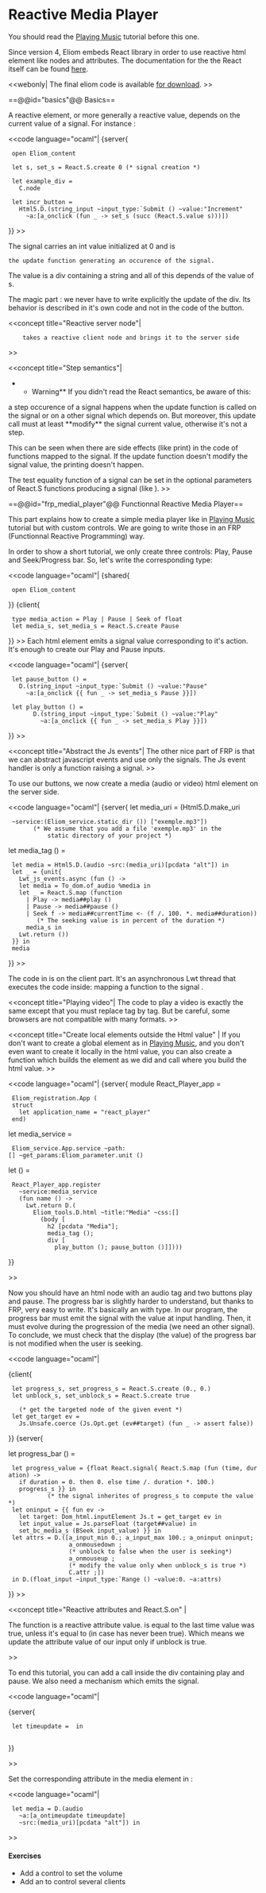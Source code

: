 =Reactive Media Player=

You should read the [[site:/tuto/manual/music|Playing Music]] tutorial before this one.



Since version 4, Eliom embeds React library in order to use reactive
html element like nodes and attributes. The documentation for the the React itself can be found [[http://erratique.ch/logiciel/react|here]].

<<webonly| The final eliom code is available
[[https://github.com/ocsigen/tutorial/tree/master/files/tutorial/chapter3/reactive_media_player/reactive_media_player.eliom|for download]]. >>

==@@id="basics"@@ Basics==

A reactive element, or more generally a reactive value, depends on the
current value of a signal. For instance :


<<code language="ocaml"|
{server{

  open Eliom_content

  let s, set_s = React.S.create 0 (* signal creation *)

  let example_div =
    C.node {{R.node (React.S.map (
      fun s_value ->
        Html5.D.(div [pcdata (string_of_int s_value)]
      )) s)}}

  let incr_button =
    Html5.D.(string_input ~input_type:`Submit () ~value:"Increment"
      ~a:[a_onclick (fun _ -> set_s (succ (React.S.value s)))])
}}
>>

The signal {{{s}}} carries an int value initialized at 0 and {{{set_s}}} is
 the update function generating an occurence of the signal.

The {{{example_div}}} value is a div containing a string and all of this depends
of the value of s.

The magic part : we never have to write explicitly the update of
the div. Its behavior is described in it's own code and not in the
code of the button.

<<concept title="Reactive server node"|
	{{{C.node}}} takes a reactive client node and brings it to the server side
>>

<<concept title="Step semantics"|
**Warning** If you didn't read the React semantics, be aware of this:
a step occurence of a signal {{{s}}} happens when the update function is called
on the signal or on a other signal {{{s'}}} which {{{s}}} depends on. 
But moreover, this update call must at least **modify**
the signal current value, otherwise it's not a step.

This can be seen when there are side effects (like print) in the code
of functions mapped to the signal. If the update function doesn't modify
the signal value, the printing doesn't happen.

The test equality function of a signal can be set in the {{eq}} optional parameters
of React.S functions producing a signal (like {{{create}}}).
>>



==@@id="frp_medial_player"@@ Functionnal Reactive Media Player==

This part explains how to create a simple media player like in
[[site:/tuto/manual/music|Playing Music]] tutorial but with custom
controls. We are going to write those in an FRP (Functionnal Reactive
Programming) way.

In order to show a short tutorial, we only create three controls:
Play, Pause and Seek/Progress bar.  So, let's write the corresponding
type:

<<code language="ocaml"|
{shared{
  open Eliom_content
}}
{client{

  type media_action = Play | Pause | Seek of float
  let media_s, set_media_s = React.S.create Pause

}}
>>
Each html element emits a signal value corresponding to it's action.
It's enough to create our Play and Pause inputs.

<<code language="ocaml"|
{server{

  let pause_button () =
    D.(string_input ~input_type:`Submit () ~value:"Pause"
      ~a:[a_onclick {{ fun _ -> set_media_s Pause }}])

  let play_button () =
		D.(string_input ~input_type:`Submit () ~value:"Play"
		  ~a:[a_onclick {{ fun _ -> set_media_s Play }}])

}}
>>


<<concept title="Abstract the Js events"|
The other nice part of FRP is that we can abstract javascript
events and use only the signals.
The Js event handler is only a function raising a signal.
>>



To use our buttons, we now create a media (audio or video) html element on the server
side.

<<code language="ocaml"|
{server{
let media_uri = (Html5.D.make_uri
  ~service:(Eliom_service.static_dir ()) ["exemple.mp3"])
		(* We assume that you add a file 'exemple.mp3' in the
			static directory of your project *)

	
let media_tag () =
  let media = Html5.D.(audio ~src:(media_uri)[pcdata "alt"]) in
  let _ = {unit{
    Lwt_js_events.async (fun () ->
    let media = To_dom.of_audio %media in
    let _ = React.S.map (function
      | Play -> media##play ()
      | Pause -> media##pause ()
      | Seek f -> media##currentTime <- (f /. 100. *. media##duration))
         (* The seeking value is in percent of the duration *)
      media_s in
    Lwt.return ())
  }} in
  media

}}
>>

The code in {{{ {unit{...}} }}} is on the client part. It's an asynchronous
Lwt thread that executes the code inside: mapping a
function {{{media_action -> unit}}} to the signal {{{media_s}}}.

<<concept title="Playing video"|
The code to play a video is exactly the same except that you must
replace {{{audio}}} tag by {{{video}}} tag. But be careful, some
browsers are not compatible with many formats.
>>

<<concept title="Create local elements outside the Html value" |
If you don't want to create a global element as in
[[site:/tuto/manual/music|Playing Music]], and you don't even want to
create it locally in the html value, you can also create a function
which builds the element as we did and call where you build the html
value.
>>


<<code language="ocaml"|
{server{
module React_Player_app =
  Eliom_registration.App (
  struct
    let application_name = "react_player"
  end)

let media_service =
  Eliom_service.App.service ~path:[] ~get_params:Eliom_parameter.unit ()

let () =
  React_Player_app.register
    ~service:media_service
    (fun name () ->
      Lwt.return D.(
        Eliom_tools.D.html ~title:"Media" ~css:[]
          (body [
            h2 [pcdata "Media"];
            media_tag ();
            div [
              play_button (); pause_button ()]])))
}}

>>


Now you should have an html node with an audio tag and two buttons play and
pause.  The progress bar is slightly harder to understand, but thanks
to FRP, very easy to write.  It's basically an {{{input}}} with
{{{range}}} type. In our program, the progress bar must emit the
signal {{{media_s}}} with the value {{{Seek f}}} at input handling.
Then, it must evolve during the progression of the media (we need an
other signal).  To conclude, we must check that the display (the
value) of the progress bar is not modified when the user is seeking.


<<code language="ocaml"|

{client{
  let progress_s, set_progress_s = React.S.create (0., 0.)
  let unblock_s, set_unblock_s = React.S.create true

	
	(* get the targeted node of the given event *)
  let get_target ev =
    Js.Unsafe.coerce (Js.Opt.get (ev##target) (fun _ -> assert false))

}}	
{server{



let progress_bar () =
  let progress_value = {float React.signal{ React.S.map (fun (time, duration) ->
    if duration = 0. then 0. else time /. duration *. 100.)
    progress_s }} in
			(* the signal inherites of progress_s to compute the value *)
  let oninput = {{ fun ev ->
    let target: Dom_html.inputElement Js.t = get_target ev in
    let input_value = Js.parseFloat (target##value) in
    set_bc_media_s (BSeek input_value) }} in
  let attrs = D.([a_input_min 0.; a_input_max 100.; a_oninput oninput;
                  a_onmousedown {{fun _ -> set_block_s false}};
                  (* unblock to false when the user is seeking*)
                  a_onmouseup {{fun _ -> set_unblock_s true}};
                  (* modify the value only when unblock_s is true *)
                  C.attr {{R.a_value (React.S.map (sprintf "%f")
                               (React.S.on unblock_s 0. %progress_value))}};])
  in D.(float_input ~input_type:`Range () ~value:0. ~a:attrs)

}}
>>



<<concept title="Reactive attributes and React.S.on" |

The function {{{R.a_value}}} is a reactive attribute
value. {{{React.S.on c d s}}} is equal to {{{s}}} the last time {{{c}}} value was
true, unless it's equal to {{{d}}} (in case {{{c}}} has never been true). Which
means we update the attribute value of our input only if unblock is true.

>>

To end this tutorial, you can add a {{{progress_bar ()}}} call inside
the div containing play and pause. We also need a mechanism which emits
the {{{progress_s}}} signal.


<<code language="ocaml"|

{server{

  let timeupdate = {{fun ev ->
    let media: Dom_html.audioElement Js.t = get_target ev in
        set_progress_s (media##currentTime, media##duration);
  }} in
	
}}


>>

Set the corresponding attribute in the media element in :

<<code language="ocaml"|
  let media = D.(audio
    ~a:[a_ontimeupdate timeupdate]
    ~src:(media_uri)[pcdata "alt"]) in
>>



====Exercises====

* Add a control to set the volume
* Add an {{{Eliom_bus}}} to control several clients
